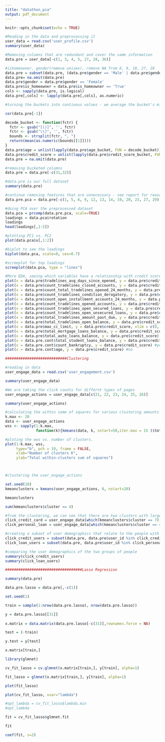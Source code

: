 ---
title: "datathon_pca"
output: pdf_document
---

```{r setup, include=FALSE}
knitr::opts_chunk$set(echo = TRUE)
```
```{r}
#Reading in the data and preprocessing it
user_data = read.csv('user_profile.csv')
summary(user_data)

#Removing columns that are redundant and cover the same information
data.pre = user_data[-c(1, 3, 4, 5, 27, 28, 36)]

#ishomeowner, gender(remove unisex), remove NA from 8, 9, 10, 27, 28
data.pre = subset(data.pre, (data.pre$gender == 'Male' | data.pre$gender == 'Female'))
data.pre= na.omit(data.pre)
data.pre$gender = data.pre$gender == 'Female'
data.pre$is_homeowner = data.pre$is_homeowner == 'True'
cols <- sapply(data.pre, is.logical)
data.pre[,cols] <- lapply(data.pre[,cols], as.numeric)

#turning the buckets into continous values - we average the bucket's min & max to the middle value

cor(data.pre[-1])

decode_bucket <- function(fctr) {
  fctr <- gsub("[()]", '', fctr)
  fctr <- gsub("\\]", '', fctr)
  bounds <- strsplit(fctr, ", ")
  return(mean(as.numeric(bounds[[1]])))
}
data.pre$age = unlist(lapply(data.pre$age_bucket, FUN = decode_bucket))
data.pre$credit_score = unlist(lapply(data.pre$credit_score_bucket, FUN = decode_bucket))
data.pre = na.omit(data.pre)

#removing bucketed columns
data.pre = data.pre[-c(31,32)]

#data.pre is our full dataset 
summary(data.pre)

#continue removing features that are unnecessary - see report for reasoning
data.pre.pca = data.pre[-c(1, 5, 6, 9, 12, 13, 14, 19, 20, 23, 27, 29)]

#doing PCA over the preprocessed dataset
data.pca = prcomp(data.pre.pca, scale=TRUE)
loadings = data.pca$rotation
loadings
head(loadings[,1:5])

#plotting PC1 vs. PC2
plot(data.pca$x[,1:2])

#biplot to see the loadings
biplot(data.pca, scale=0, cex=0.7)

#screeplot for top loadings 
screeplot(data.pca, type = "lines")

#More EDA, seeing which variables have a relationship with credit score - used to determine features in Linear Regression
plot(x = data.pre$tradelines_avg_days_since_opened, y = data.pre$credit_score) #no 
plot(x = data.pre$count_tradelines_closed_accounts, y = data.pre$credit_score) #maybe
plot(x = data.pre$count_total_tradelines_opened_24_months, y = data.pre$credit_score) #maybe
plot(x = data.pre$count_tradelines_condition_derogatory, y = data.pre$credit_score) #yes
plot(x = data.pre$count_open_installment_accounts_24_months, y = data.pre$credit_score) #maybe
plot(x = data.pre$count_tradelines_opened_accounts, y = data.pre$credit_score) #no
plot(x = data.pre$count_tradelines_open_secured_loans, y = data.pre$credit_score) #maybe
plot(x = data.pre$count_tradelines_open_unsecured_loans, y = data.pre$credit_score) #maybe
plot(x = data.pre$total_tradelines_amount_past_due, y = data.pre$credit_score) #yes
plot(x = data.pre$total_tradelines_open_balance, y = data.pre$credit_score, xlim = c(0, 1000000)) #no
plot(x = data.pre$max_cc_limit, y = data.pre$credit_score, xlim = c(0, 150000)) #yes
plot(x = data.pre$total_mortgage_loans_balance, y = data.pre$credit_score, xlim = c(0, 4000000)) #no
plot(x = data.pre$total_auto_loans_balance, y = data.pre$credit_score) #no
plot(x = data.pre.cont$total_student_loans_balance, y = data.pre$credit_score) #yes
plot(x = data.pre.cont$count_bankruptcy, y = data.pre$credit_score) #yes
plot(x = data.pre.cont$age, y = data.pre$credit_score) #no

############################Clustering 

#reading in data
user_engage_data = read.csv('user_engagement.csv')

summary(user_engage_data)

#We are taking the click counts for differnt types of pages
user_engage_actions = user_engage_data[c(21, 22, 23, 24, 25, 26)]

summary(user_engage_actions)

#calculating the within some of squares for various clustering amounts - we're using this to determine a good number of clusters
k.max <- 20
data <- user_engage_actions
wss <- sapply(1:k.max, 
              function(k){kmeans(data, k, nstart=50,iter.max = 15 )$tot.withinss})

#ploting the wws vs. number of clusters. 
plot(1:k.max, wss,
     type="b", pch = 19, frame = FALSE, 
     xlab="Number of clusters K",
     ylab="Total within-clusters sum of squares")



#clustering the user_engage_actions

set.seed(10)
kmeanclusters = kmeans(user_engage_actions, 8, nstart=20)

kmeanclusters

sum(kmeanclusters$cluster == 4)

#from the clustering, we can see that there are two clusters with larger values in particular columns (see report for interpretation). We want the user IDs of the people who had the inflated column values. 
click_credit_card = user_engage_data[which(kmeanclusters$cluster == 7),]
click_personal_loan = user_engage_data[which(kmeanclusters$cluster == 4),]

#creating a subset of user demographics that relate to the people with inflated column values
click_credit_users = subset(data.pre, data.pre$user_id %in% click_credit_card$user_id)
click_loan_users = subset(data.pre, data.pre$user_id %in% click_personal_loan$user_id)

#comparing the user demographics of the two groups of people
summary(click_credit_users)
summary(click_loan_users)

###################################Lasso Regression

summary(data.pre)

data.pre.lasso = data.pre[,-c(1)]

set.seed(1)

train = sample(1:nrow(data.pre.lasso), nrow(data.pre.lasso))

y = data.pre.lasso[[31]]
                   
x.matrix = data.matrix(data.pre.lasso[-c(31)],rownames.force = NA)

test = (-train)

y.test = y[test]

x.matrix[train,]

library(glmnet)

cv_fit_lasso = cv.glmnet(x.matrix[train,], y[train], alpha=1)

fit_lasso = glmnet(x.matrix[train,], y[train], alpha=1)

plot(fit_lasso)

plot(cv_fit_lasso, xvar="lambda")

#opt_lambda = cv_fit_lasso$lambda.min
#opt_lambda

fit = cv_fit_lasso$glmnet.fit

fit

coef(fit, s=2)


```
